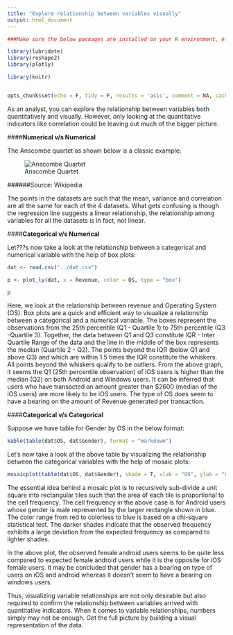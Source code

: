 ```yaml
---
title: "Explore relationship between variables visually"
output: html_document
---
```


```r

###Make sure the below packages are installed on your R environment, else first install them ### using install.packages("packageName")  and then knit this Rmd file

library(lubridate)
library(reshape2)
library(plotly)

library(knitr)


opts_chunk$set(echo = F, tidy = F, results = 'asis', comment = NA, cache = T)
```


As an analyst, you can explore the relationship between variables both quantitatively and visually. However, only looking at the quantitative indicators like correlation could be leaving out much of the bigger picture. 


####**Numerical v/s Numerical**

The Anscombe quartet as shown below is a classic example:

![Anscombe Quartet](Anscombe_quartet.png)

######Source: Wikipedia

The points in the datasets are such that the mean, variance and correlation are all the same for each of the 4 datasets. What gets confusing is though the regression line suggests a linear relationship, the relationship among variables for all the datasets is in fact, not linear.

####**Categorical v/s Numerical**

Let???s now take a look at the relationship between a categorical and numerical variable with the help of box plots:

```r
dat <- read.csv("../dat.csv")


```


```r
p <- plot_ly(dat, x = Revenue, color = OS, type = "box")

p

```


Here, we look at the relationship between revenue and Operating System (OS). Box plots are a quick and efficient way to visualize a relationship between a categorical and a numerical variable. The boxes represent the observations from the 25th percentile (Q1 - Quartile 1) to 75th percentile (Q3 -Quartile 3). Together, the data between Q1 and Q3 constitute IQR - Inter Quartile Range of the data and the line in the middle of the box represents the median (Quartile 2 - Q2). The points beyond the IQR (below Q1 and above Q3) and which are within 1.5 times the IQR constitute the whiskers. All points beyond the whiskers qualify to be outliers. 
From the above graph, it seems the Q1 (25th percentile observation) of iOS users is higher than the median (Q2) on both Android and Windows users. It can be inferred that users who have transacted an amount greater than $2600 (median of the iOS users) are more likely to be iOS users. The type of OS does seem to have a bearing on the amount of Revenue generated per transaction.

####**Categorical v/s Categorical**

Suppose we have table for Gender by OS in the below format:

```r
kable(table(dat$OS, dat$Gender), format = "markdown")

```

Let's now take a look at the above table by visualizing the relationship between the categorical variables with the help of mosaic plots:

```r
mosaicplot(table(dat$OS, dat$Gender), shade = T, xlab = "OS", ylab = "Gender", main = "Mosaic Plot")


```

The essential idea behind a mosaic plot is to recursively sub-divide a unit square into rectangular tiles such that the area of each tile is proportional to the cell frequency. The cell frequency in the above case is for Android users whose gender is male represented by the larger rectangle shown in blue. The color range from red to colorless to blue is based on a chi-square statistical test. The darker shades indicate that the observed frequency exhibits a large deviation from the expected frequency as compared to lighter shades.

In the above plot, the observed female android users seems to be quite less compared to expected female android users while it is the opposite for iOS female users. It may be concluded that gender has a bearing on type of users on iOS and android whereas it doesn't seem to have a bearing on windows users.

Thus, visualizing variable relationships are not only desirable but also required to confirm the relationship between variables arrived with quantitative indicators. When it comes to variable relationships, numbers simply may not be enough. Get the full picture by building a visual representation of the data.